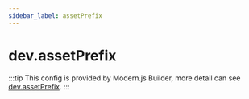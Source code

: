 ```yaml
---
sidebar_label: assetPrefix
---
```


# dev.assetPrefix

:::tip
This config is provided by Modern.js Builder, more detail can see [dev.assetPrefix](https://modernjs.dev/builder/en/api/config-dev.html#devassetprefix).
:::


<Main />

